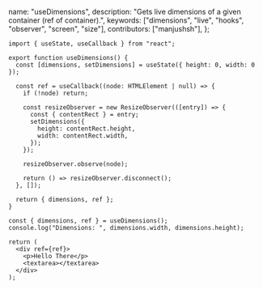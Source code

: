   name: "useDimensions",
  description: "Gets live dimensions of a given container (ref of container).",
  keywords: ["dimensions", "live", "hooks", "observer", "screen", "size"],
  contributors: ["manjushsh"],
};

```tsx
import { useState, useCallback } from "react";

export function useDimensions() {
  const [dimensions, setDimensions] = useState({ height: 0, width: 0 });

  const ref = useCallback((node: HTMLElement | null) => {
    if (!node) return;

    const resizeObserver = new ResizeObserver(([entry]) => {
      const { contentRect } = entry;
      setDimensions({
        height: contentRect.height,
        width: contentRect.width,
      });
    });

    resizeObserver.observe(node);

    return () => resizeObserver.disconnect();
  }, []);

  return { dimensions, ref };
}
```

```tsx
const { dimensions, ref } = useDimensions();
console.log("Dimensions: ", dimensions.width, dimensions.height);

return (
  <div ref={ref}>
    <p>Hello There</p>
    <textarea></textarea>
  </div>
);
```

